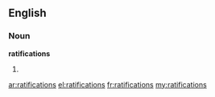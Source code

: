 ==English==

===Noun===
'''ratifications'''

# {{plural of|[[ratification]]}}

[[ar:ratifications]]
[[el:ratifications]]
[[fr:ratifications]]
[[my:ratifications]]